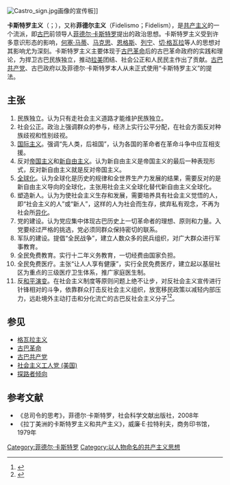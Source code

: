 [[File:Castro_sign.jpg|thumb]]画像的宣传板]]
{{列宁主义侧栏}}
{{馬克思主義}}
{{Communism sidebar}}

'''卡斯特罗主义'''（{{lang-es|Castrismo}}；{{lang-en|Castroism}}），又称'''菲德尔主义'''（Fidelismo；Fidelism），是[[共产主义|共产主义]]的一个流派，即[[古巴|古巴]]前领导人[[菲德尔·卡斯特罗|菲德尔·卡斯特罗]]提出的政治思想。卡斯特罗主义受到许多意识形态的影响，[[何塞·马蒂|何塞·马蒂]]、[[马克思|马克思]]、[[恩格斯|恩格斯]]、[[列宁|列宁]]、[[切·格瓦拉|切·格瓦拉]]等人的思想对其影响尤为深刻。卡斯特罗主义主要体现于[[古巴革命|古巴革命]]后的古巴革命政府的实践和理论，为捍卫古巴民族独立，推动[[拉美|拉美]]团结、社会公正和人民民主作出了贡献。[[古巴共产党|古巴共产党]]、古巴政府以及菲德尔·卡斯特罗本人从未正式使用“卡斯特罗主义”的提法。

== 主张 ==
# 民族独立。认为只有走社会主义道路才能维护民族独立。
# 社会公正。政治上强调群众的参与，经济上实行公平分配，在社会方面反对种族歧视和性别歧视。
# [[无产阶级国际主义|国际主义]]。强调“先人类，后祖国”，认为各国的革命者在革命斗争中应互相支援。
# 反对[[帝国主义|帝国主义]]和[[新自由主義|新自由主义]]。认为新自由主义是帝国主义的最后一种表现形式，反对新自由主义就是反对帝国主义。
# [[全球化|全球化]]。认为全球化是历史的规律和全世界生产力发展的结果，需要反对的是新自由主义导向的全球化，主张用社会主义全球化替代新自由主义全球化。
# 塑造新人。认为为使社会主义生存和发展，需要培养具有社会主义觉悟的人，即“社会主义的人”或“新人”，这样的人为社会而生存，摈弃私有观念，不再为社会所[[马克思的异化论|异化]]。
# 党的建设。认为党应集中体现古巴历史上一切革命者的理想、原则和力量。入党要经过严格的挑选，党必须同群众保持密切的联系。
# 军队的建设。提倡“全民战争”，建立人数众多的民兵组织，对广大群众进行军事教育。
# 全民免费教育。实行十二年义务教育，一切经费由国家负担。
# 全民免费医疗。主张“让人人享有健康”，实行全民免费医疗，建立起以基层社区为重点的三级医疗卫生体系，推广家庭医生制。
# 反[[和平演变|和平演变]]。在社会主义制度等原则问题上绝不让步，对反社会主义宣传进行针锋相对的斗争，依靠群众打击反社会主义组织，放宽移民政策以减轻内部压力，远赴境外主动打击和分化流亡的古巴反社会主义分子<ref>{{Cite web |url=http://www.ccnumpfc.com/index.php/View/3004.html |title=卡斯特罗对古巴和世界社会主义发展的卓越贡献 |access-date=2022-01-22 |archive-date=2022-01-22 |archive-url=https://web.archive.org/web/20220122033846/http://www.ccnumpfc.com/index.php/View/3004.html |dead-url=no }}</ref><ref>{{Cite web |url=https://kns.cnki.net/kcms/detail/detail.aspx?dbcode=CDFD&dbname=CDFDLAST2015&filename=1015026955.nh&uniplatform=NZKPT&v=k9ZvEMlbNKFtQthDGlHwRqMmqJ-UbpxLXjyAug4huNz7D_0ijkndED6NWWXw13rq |title=菲德尔·卡斯特罗的社会主义思想研究 |access-date=2022-01-22 |archive-date=2022-01-22 |archive-url=https://web.archive.org/web/20220122041041/https://kns.cnki.net/kcms/detail/detail.aspx?dbcode=CDFD&dbname=CDFDLAST2015&filename=1015026955.nh&uniplatform=NZKPT&v=k9ZvEMlbNKFtQthDGlHwRqMmqJ-UbpxLXjyAug4huNz7D_0ijkndED6NWWXw13rq |dead-url=no }}</ref>。

==参见==
*[[格瓦拉主义|格瓦拉主义]]
*[[古巴革命|古巴革命]]
*[[古巴共产党|古巴共产党]]
*[[社会主义工人党_(美国)|社会主义工人党 (美国)]]
*[[探路者倾向|探路者倾向]]

== 参考文献 ==
{{reflist}}
*《总司令的思考》，菲德尔·卡斯特罗，社会科学文献出版社，2008年
*《拉丁美洲的卡斯特罗主义和共产主义》，威廉·E·拉特利夫，商务印书馆，1979年

{{冷戰}}

[[Category:菲德尔·卡斯特罗|Category:菲德尔·卡斯特罗]]
[[Category:以人物命名的共产主义思想|Category:以人物命名的共产主义思想]]